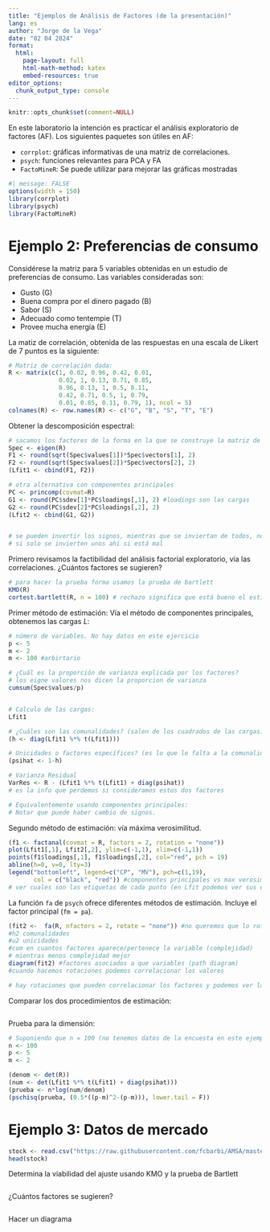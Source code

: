 ```yaml
---
title: "Ejemplos de Análisis de Factores (de la presentación)"
lang: es
author: "Jorge de la Vega"
date: "02 04 2024"
format: 
  html:
    page-layout: full
    html-math-method: katex
    embed-resources: true
editor_options: 
  chunk_output_type: console
---
```


```r
knitr::opts_chunk$set(comment=NULL)
```

En este laboratorio la intención es practicar el análisis exploratorio de factores (AF). Los siguientes paquetes son útiles en AF:

- `corrplot`: gráficas informativas de una matriz de correlaciones.
- `psych`: funciones relevantes para PCA y FA
- `FactoMineR`:  Se puede  utilizar para mejorar las gráficas mostradas

```r
#| message: FALSE
options(width = 150)
library(corrplot) 
library(psych)
library(FactoMineR)  
```

# Ejemplo 2: Preferencias de consumo
Considérese la matriz para 5 variables obtenidas en un estudio de preferencias de consumo. Las variables consideradas son:

- Gusto (G)
- Buena compra por el dinero pagado (B)
- Sabor (S)
- Adecuado como tentempie (T)
- Provee mucha energía (E)

La matiz de correlación, obtenida de las respuestas en una escala de Likert de 7 puntos es la siguiente:

```r
# Matriz de correlación dada:
R <- matrix(c(1, 0.02, 0.96, 0.42, 0.01,
              0.02, 1, 0.13, 0.71, 0.85,
              0.96, 0.13, 1, 0.5, 0.11,
              0.42, 0.71, 0.5, 1, 0.79,
              0.01, 0.85, 0.11, 0.79, 1), ncol = 5)
colnames(R) <- row.names(R) <- c("G", "B", "S", "T", "E")
```

Obtener la descomposición espectral:

```r
# sacamos los factores de la forma en la que se construye la matriz de cargas
Spec <- eigen(R)
F1 <- round(sqrt(Spec$values[1])*Spec$vectors[1], 2)
F2 <- round(sqrt(Spec$values[2])*Spec$vectors[2], 2)
(Lfit1 <- cbind(F1, F2))

# otra alternativa con componentes principales
PC <- princomp(covmat=R)
G1 <- round(PC$sdev[1]*PC$loadings[,1], 2) #loadings son las cargas
G2 <- round(PC$sdev[2]*PC$loadings[,2], 2)
(Lfit2 <- cbind(G1, G2))


# se pueden invertir los signos, mientras que se inviertan de todos, no hay problema
# si solo se invierten unos ahí si está mal 
```

Primero revisamos la factibilidad del análisis factorial exploratorio, vía las correlaciones. ¿Cuántos factores se sugieren? 

```r
# para hacer la prueba forma usamos la prueba de bartlett 
KMO(R)
cortest.bartlett(R, n = 100) # rechazo significa que está bueno el estimador
```


Primer método de estimación: Vía el método de  componentes principales, obtenemos las cargas $L$: 

```r
# número de variables. No hay datos en este ejercicio
p <- 5
m <- 2
m <- 100 #arbirtario

# ¿Cuál es la proporción de varianza explicada por los factores? 
# los eigne valores nos dicen la proporcion de varianza
cumsum(Spec$values/p)


# Calculo de las cargas: 
Lfit1

# ¿Cuáles son las comunalidades? (salen de los cuadrados de las cargas)
(h <- diag(Lfit1 %*% t(Lfit1)))

# Unicidades o factores específicos? (es lo que le falta a la comunalidad para completar a la varianza)
(psihat <- 1-h)

# Varianza Residual 
VarRes <- R - (Lfit1 %*% t(Lfit1) + diag(psihat))
# es la info que perdemos si consideramos estos dos factores

# Equivalentemente usando componentes principales: 
# Notar que puede haber cambio de signos.
```

Segundo método de estimación: vía máxima verosimilitud.

```r
(f1 <- factanal(covmat = R, factors = 2, rotation = "none"))
plot(Lfit1[,1], Lfit2[,2], ylim=c(-1,1), xlim=c(-1,1))
points(f1$loadings[,1], f1$loadings[,2], col="red", pch = 19)
abline(h=0, v=0, lty=3)
legend("bottomleft", legend=c("CP", "MV"), pch=c(1,19), 
       col = c("black", "red")) #componentes principales vs max verosimilitud
# ver cuales son las etiquetas de cada punto (en Lfit podemos ver sus etiquetas)

```

La función `fa` de `psych` ofrece diferentes métodos de estimación. Incluye el factor principal (`fm = pa`).

```r
(fit2 <-  fa(R, nfactors = 2, rotate = "none")) #no queremos que lo rote para interpretar los calculos tal cual
#h2 comunalidades
#u2 unicidades
#com en cuantos factores aparece/pertenece la variable (complejidad)
# mientras menos complejidad mejor
diagram(fit2) #factores asociados a que variables (path diagram)
#cuando hacemos rotaciones podemos correlacionar los valores

# hay rotaciones que pueden correlacionar los factores y podemos ver la relacion entre ellos

```

Comparar los dos procedimientos de estimación: 

```r

```

Prueba para la dimensión: 

```r
# Suponiendo que n = 100 (no tenemos datos de la encuesta en este ejemplo)
n <- 100
p <- 5
m <- 2

(denom <- det(R))
(num <- det(Lfit1 %*% t(Lfit1) + diag(psihat)))
(prueba <- n*log(num/denom)
(pschisq(prueba, (0.5*((p-m)^2-(p-m))), lower.tail = F)) 
```


# Ejemplo 3: Datos de mercado

```r
stock <- read.csv("https://raw.githubusercontent.com/fcbarbi/AMSA/master/csv/T0804.csv", header = T)
head(stock)
```

Determina la viabilidad del ajuste usando KMO y la prueba de Bartlett

```r

```

¿Cuántos factores se sugieren?
```r

```

Hacer un diagrama

```r

```






